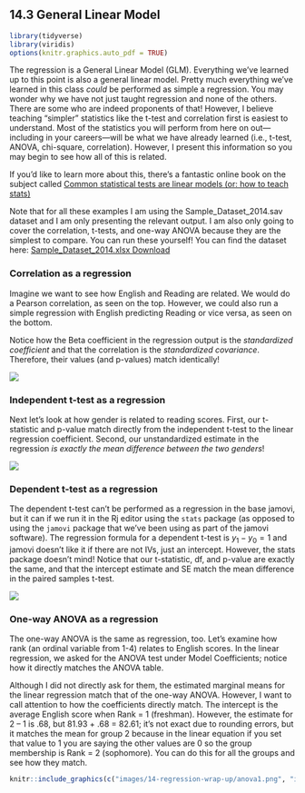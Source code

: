 ## 14.3 General Linear Model

```r
library(tidyverse)
library(viridis)
options(knitr.graphics.auto_pdf = TRUE)
```

The regression is a General Linear Model (GLM). Everything we've learned up to this point is also a general linear model. Pretty much everything we've learned in this class *could* be performed as simple a regression. You may wonder why we have not just taught regression and none of the others. There are some who are indeed proponents of that! However, I believe teaching "simpler" statistics like the t-test and correlation first is easiest to understand. Most of the statistics you will perform from here on out---including in your careers---will be what we have already learned (i.e., t-test, ANOVA, chi-square, correlation). However, I present this information so you may begin to see how all of this is related.

If you'd like to learn more about this, there's a fantastic online book on the subject called [Common statistical tests are linear models (or: how to teach stats)](https://lindeloev.github.io/tests-as-linear/)

Note that for all these examples I am using the Sample_Dataset_2014.sav dataset and I am only presenting the relevant output. I am also only going to cover the correlation, t-tests, and one-way ANOVA because they are the simplest to compare. You can run these yourself! You can find the dataset here: [Sample_Dataset_2014.xlsx Download](https://github.com/danawanzer/stats-with-jamovi/blob/master/data/Sample_Dataset_2014.xlsx)

### Correlation as a regression

Imagine we want to see how English and Reading are related. We would do a Pearson correlation, as seen on the top. However, we could also run a simple regression with English predicting Reading or vice versa, as seen on the bottom.

Notice how the Beta coefficient in the regression output is the *standardized coefficient* and that the correlation is the *standardized covariance*. Therefore, their values (and p-values) match identically!

![](images/14-regression-wrap-up/correlation.png)

### Independent t-test as a regression

Next let's look at how gender is related to reading scores. First, our t-statistic and p-value match directly from the independent t-test to the linear regression coefficient. Second, our unstandardized estimate in the regression *is exactly the mean difference between the two genders*!

![](images/14-regression-wrap-up/t-test.png)

### Dependent t-test as a regression

The dependent t-test can't be performed as a regression in the base jamovi, but it can if we run it in the Rj editor using the `stats` package (as opposed to using the `jamovi` package that we've been using as part of the jamovi software). The regression formula for a dependent t-test is $y_1 -y_0 = 1$ and jamovi doesn't like it if there are not IVs, just an intercept. However, the stats package doesn't mind! Notice that our t-statistic, df, and p-value are exactly the same, and that the intercept estimate and SE match the mean difference in the paired samples t-test.

![](images/14-regression-wrap-up/dependent_t-test.png)

### One-way ANOVA as a regression

The one-way ANOVA is the same as regression, too. Let's examine how rank (an ordinal variable from 1-4) relates to English scores. In the linear regression, we asked for the ANOVA test under Model Coefficients; notice how it directly matches the ANOVA table.

Although I did not directly ask for them, the estimated marginal means for the linear regression match that of the one-way ANOVA. However, I want to call attention to how the coefficients directly match. The intercept is the average English score when Rank = 1 (freshman). However, the estimate for 2 -- 1 is .68, but 81.93 + .68 = 82.61; it's not exact due to rounding errors, but it matches the mean for group 2 because in the linear equation if you set that value to 1 you are saying the other values are 0 so the group membership is Rank = 2 (sophomore). You can do this for all the groups and see how they match.

```r
knitr::include_graphics(c("images/14-regression-wrap-up/anova1.png", "images/14-regression-wrap-up/anova2.png"))
```
